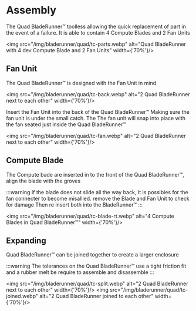 # Assembly

The Quad BladeRunner™️ toolless allowing the quick replacement of part in the event of a failure. It is able to contain 4 Compute Blades and 2 Fan Units

<img src="/img/bladerunner/quad/tc-parts.webp" alt="Quad BladeRunner with 4 dev Compute Blade and 2 Fan Units" width={'70%'}/>

## Fan Unit

The Quad BladeRunner™️ is designed with the Fan Unit in mind

<img src="/img/bladerunner/quad/tc-back.webp" alt="2 Quad BladeRunner next to each other" width={'70%'}/>

Insert the Fan Unit into the back of the Quad BladeRunner™️ Making sure the fan unit is under the small catch. 
The The fan unit will snap into place with the fan seated just inside the Quad BladeRunner™️

<img src="/img/bladerunner/quad/tc-fan.webp" alt="2 Quad BladeRunner next to each other" width={'70%'}/>

## Compute Blade

The Compute bade are inserted in to the front of the Quad BladeRunner™️, align the blade with the groves

:::warning
If the blade does not slide all the way back, It is possibles for the fan connecter to become misallied. remove the Blade and Fan Unit to check for damage
Then re insert both into the BladeRunner™️
:::

<img src="/img/bladerunner/quad/tc-blade-rt.webp" alt="4 Compute Blades in Quad BladeRunner™️" width={'70%'}/>





## Expanding

Quad BladeRunner™️ can be joined together to create a larger enclosure

:::warning
The tolerances on the Quad BladeRunner™️ use a tight friction fit and a rubber melt be require to assemble and disassemble
:::

<img src="/img/bladerunner/quad/tc-split.webp" alt="2 Quad BladeRunner next to each other" width={'70%'}/>
<img src="/img/bladerunner/quad/tc-joined.webp" alt="2 Quad BladeRunner joined to each other" width={'70%'}/>
